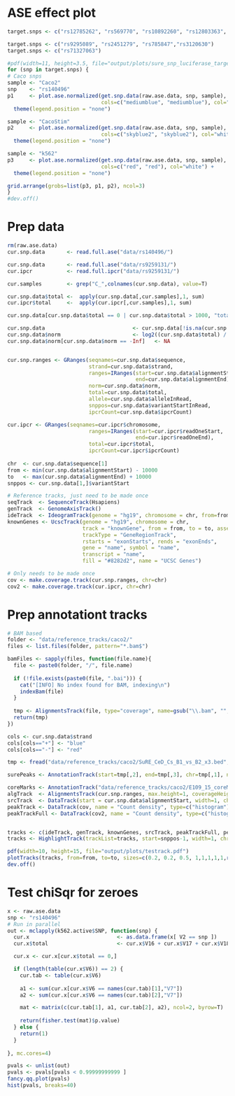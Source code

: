 # ASE effect plot
```r
target.snps <- c("rs12785262", "rs569770", "rs10892260", "rs12803363", "rs11216969", "rs6589677", "rs11072502", "rs11072504", "rs11072505", "rs11072506", "rs12903896", "rs11857376", "rs2301249", "rs140496", "rs140490", "rs2298429", "rs2888524", "rs2888523", "rs55763051", "rs116108798", "rs9277334", "rs60461436", "rs59423236", "rs56348503", "rs114620642", "rs73738027", "rs73738026", "rs73738024", "rs80087810", "rs55950816", "rs59342333", "rs11854147", "rs117825643", "rs10892260")

target.snps <- c("rs9295089", "rs2451279", "rs785847","rs3120630")
target.snps <- c("rs71327063")

#pdf(width=11, height=3.5, file="output/plots/sure_snp_luciferase_target_region_ase.pdf")
for (snp in target.snps) {
# Caco snps
sample <- "Caco2"
snp    <- "rs140496"
p1     <- plot.ase.normalized(get.snp.data(raw.ase.data, snp, sample),
                              cols=c("mediumblue", "mediumblue"), col="white") +
  theme(legend.position = "none")

sample <- "CacoStim"
p2     <- plot.ase.normalized(get.snp.data(raw.ase.data, snp, sample),
                              cols=c("skyblue2", "skyblue2"), col="white") +
  theme(legend.position = "none")

sample <- "k562"
p3     <- plot.ase.normalized(get.snp.data(raw.ase.data, snp, sample),
                              cols=c("red", "red"), col="white") +
  theme(legend.position = "none")

grid.arrange(grobs=list(p3, p1, p2), ncol=3)
}
#dev.off()
```

# Prep data
```r
rm(raw.ase.data)
cur.snp.data       <- read.full.ase("data/rs140496/")

cur.snp.data       <- read.full.ase("data/rs9259131/")
cur.ipcr           <- read.full.ipcr("data/rs9259131/")

cur.samples        <- grep("C_",colnames(cur.snp.data), value=T)

cur.snp.data$total <-  apply(cur.snp.data[,cur.samples],1, sum)
cur.ipcr$total     <-  apply(cur.ipcr[,cur.samples],1, sum)

cur.snp.data[cur.snp.data$total == 0 | cur.snp.data$total > 1000, "total"] <- NA

cur.snp.data                            <- cur.snp.data[!is.na(cur.snp.data$total),]
cur.snp.data$norm                       <- log2((cur.snp.data$total) / cur.snp.data$ipcrCount)
cur.snp.data$norm[cur.snp.data$norm == -Inf]   <- NA


cur.snp.ranges <- GRanges(seqnames=cur.snp.data$sequence,
                          strand=cur.snp.data$strand,
                          ranges=IRanges(start=cur.snp.data$alignmentStart,
                                         end=cur.snp.data$alignmentEnd),
                          norm=cur.snp.data$norm,
                          total=cur.snp.data$total,
                          allele=cur.snp.data$alleleInRead,
                          snppos=cur.snp.data$variantStartInRead,
                          ipcrCount=cur.snp.data$ipcrCount)

cur.ipcr <- GRanges(seqnames=cur.ipcr$chromosome,
                          ranges=IRanges(start=cur.ipcr$readOneStart,
                                         end=cur.ipcr$readOneEnd),
                          total=cur.ipcr$total,
                          ipcrCount=cur.ipcr$ipcrCount)
  
chr  <- cur.snp.data$sequence[1]
from <- min(cur.snp.data$alignmentStart) - 10000
to   <- max(cur.snp.data$alignmentEnd) + 10000
snppos <- cur.snp.data[1,]$variantStart

# Reference tracks, just need to be made once
seqTrack  <- SequenceTrack(Hsapiens)
genTrack  <- GenomeAxisTrack()
ideTrack  <- IdeogramTrack(genome = "hg19", chromosome = chr, from=from, to=to)
knownGenes <- UcscTrack(genome = "hg19", chromosome = chr, 
                        track = "knownGene", from = from, to = to, assembly="hg19",
                        trackType = "GeneRegionTrack", 
                        rstarts = "exonStarts", rends = "exonEnds", 
                        gene = "name", symbol = "name", 
                        transcript = "name", 
                        fill = "#8282d2", name = "UCSC Genes")

# Only needs to be made once
cov <- make.coverage.track(cur.snp.ranges, chr=chr)
cov2 <- make.coverage.track(cur.ipcr, chr=chr)

```

# Prep annotationt tracks
```r
# BAM based
folder <- "data/reference_tracks/caco2/"
files <- list.files(folder, pattern="*.bam$")

bamFiles <- sapply(files, function(file.name){
  file <- paste0(folder, "/", file.name)
  
  if (!file.exists(paste0(file, ".bai"))) {
    cat("[INFO] No index found for BAM, indexing\n")
    indexBam(file)
  }
  
  tmp <- AlignmentsTrack(file, type="coverage", name=gsub("\\.bam", "", file.name))
  return(tmp)
})
```

```r
cols <- cur.snp.data$strand
cols[cols=="+"] <- "blue"
cols[cols=="-"] <- "red"

tmp <- fread("data/reference_tracks/caco2/SuRE_CeD_Cs_B1_vs_B2_x3.bed", data.table=F)

surePeaks <- AnnotationTrack(start=tmp[,2], end=tmp[,3], chr=tmp[,1], name="CoreMarks")

coreMarks <- AnnotationTrack("data/reference_tracks/caco2/E109_15_coreMarks_mnemonics.bed.gz", name="CoreMarks")
algTrack  <- AlignmentsTrack(cur.snp.ranges, max.height=1, coverageHeight = 0.08)
srcTrack  <- DataTrack(start = cur.snp.data$alignmentStart, width=1, chromosome = chr, name = "SuRE-score", type=c("p","smooth"), genome="hg19", data=cur.snp.data$norm, strand="+", col=cols)
peakTrack <- DataTrack(cov, name = "Count density", type=c("histogram"), genome="hg19", strand="+", data=cov$score)
peakTrackFull <- DataTrack(cov2, name = "Count density", type=c("histogram"), genome="hg19", strand="+", data=cov2$score)


tracks <- c(ideTrack, genTrack, knownGenes, srcTrack, peakTrackFull, peakTrack, surePeaks, coreMarks, bamFiles, seqTrack)
tracks <- HighlightTrack(trackList=tracks, start=snppos-1, width=1, chromosome=chr)

pdf(width=10, height=15, file="output/plots/testrack.pdf")
plotTracks(tracks, from=from, to=to, sizes=c(0.2, 0.2, 0.5, 1,1,1,1,1,rep(1, length(bamFiles)),0.1))
dev.off()
```


# Test chiSqr for zeroes
```r
x <- raw.ase.data
snp <- "rs140496"
# Run in parallel
out <- mclapply(k562.active$SNP, function(snp) {
  cur.x                            <- as.data.frame(x[ V2 == snp ])
  cur.x$total                      <- cur.x$V16 + cur.x$V17 + cur.x$V18 + cur.x$V19

  cur.x <- cur.x[cur.x$total == 0,]

  if (length(table(cur.x$V6)) == 2) {
    cur.tab <- table(cur.x$V6)
    
    a1 <- sum(cur.x[cur.x$V6 == names(cur.tab)[1],"V7"])
    a2 <- sum(cur.x[cur.x$V6 == names(cur.tab)[2],"V7"])

    mat <- matrix(c(cur.tab[1], a1, cur.tab[2], a2), ncol=2, byrow=T)
    
    return(fisher.test(mat)$p.value)
  } else {
    return(1)
  }
    
}, mc.cores=4)

pvals <- unlist(out)
pvals <- pvals[pvals < 0.99999999999 ]
fancy.qq.plot(pvals)
hist(pvals, breaks=40)
```

